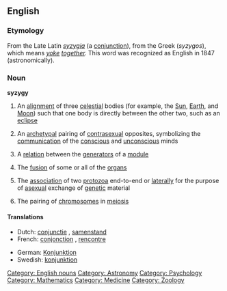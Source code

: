 {{wordnomination}}
==English==
===Etymology===
From the Late Latin ''[[syzygia]]'' (a [[conjunction]]), from the Greek (''syzygos''), which means ''[[yoke]] [[together]].'' This word was recognized as English in 1847 (astronomically).

===Noun===
{{wikipedia}}
'''syzygy'''

# {{astronomy}} An [[alignment]] of three [[celestial]] bodies (for example, the [[Sun]], [[Earth]], and [[Moon]]) such that one body is directly between the other two, such as an [[eclipse]]
# {{psychology}} An [[archetypal]] pairing of [[contrasexual]] opposites, symbolizing the [[communication]] of the [[conscious]] and [[unconscious]] minds
# {{mathematics}} A [[relation]] between the [[generator|generators]] of a [[module]]
# {{medicine}} The [[fusion]] of some or all of the [[organs]]
# {{zoology}} The [[association]] of two [[protozoa]] end-to-end or [[laterally]] for the purpose of [[asexual]] exchange of [[genetic]] material
# {{zoology}} The pairing of [[chromosome|chromosomes]] in [[meiosis]]

====Translations====
{{top}}
* Dutch: [[conjunctie]] {{f}}, [[samenstand]] {{m}}
* French: [[conjonction]] {{f}}, [[rencontre]] {{m}}
{{mid}}
* German: [[Konjunktion]] {{f}}
* Swedish: [[konjunktion]] {{c}}
{{bottom}}

[[Category: English nouns]]
[[Category: Astronomy]]
[[Category: Psychology]]
[[Category: Mathematics]]
[[Category: Medicine]]
[[Category: Zoology]]
